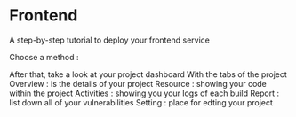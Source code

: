 # Frontend

A step-by-step tutorial to deploy your frontend service

Choose a method :

<Method/>

After that, take a look at your project dashboard 
<Method/>
With the tabs of the project
<Method/>
Overview : is the details of your project
<Method/>
Resource : showing your code within the project
<Method/>
Activities : showing you your logs of each build
<Method/>
Report : list down all of your vulnerabilities
<Method/>
Setting : place for edting your project
<Method/>

